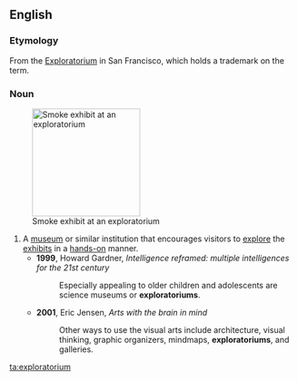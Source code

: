 ==English==

===Etymology===
From the [[w:Exploratorium|Exploratorium]] in San Francisco, which holds a trademark on the term.

===Noun===
{{en-noun|s|exploratoria}}
[[File:Blowing Smoke.jpg|thumb|190px|Smoke exhibit at an exploratorium]]
# A [[museum]] or similar institution that encourages visitors to [[explore]] the [[exhibit]]s in a [[hands-on]] manner.
#* '''1999''', Howard Gardner, ''Intelligence reframed: multiple intelligences for the 21st century''
#*: Especially appealing to older children and adolescents are science museums or '''exploratoriums'''.
#* '''2001''', Eric Jensen, ''Arts with the brain in mind''
#*: Other ways to use the visual arts include architecture, visual thinking, graphic organizers, mindmaps, '''exploratoriums''', and galleries.

[[ta:exploratorium]]